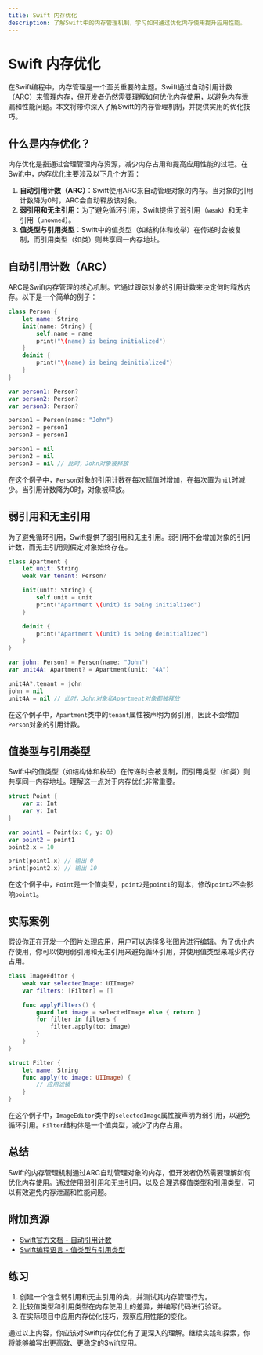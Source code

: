 ```yaml
---
title: Swift 内存优化
description: 了解Swift中的内存管理机制，学习如何通过优化内存使用提升应用性能。
---
```


# Swift 内存优化

在Swift编程中，内存管理是一个至关重要的主题。Swift通过自动引用计数（ARC）来管理内存，但开发者仍然需要理解如何优化内存使用，以避免内存泄漏和性能问题。本文将带你深入了解Swift的内存管理机制，并提供实用的优化技巧。

## 什么是内存优化？

内存优化是指通过合理管理内存资源，减少内存占用和提高应用性能的过程。在Swift中，内存优化主要涉及以下几个方面：

1. **自动引用计数（ARC）**：Swift使用ARC来自动管理对象的内存。当对象的引用计数降为0时，ARC会自动释放该对象。
2. **弱引用和无主引用**：为了避免循环引用，Swift提供了弱引用（`weak`）和无主引用（`unowned`）。
3. **值类型与引用类型**：Swift中的值类型（如结构体和枚举）在传递时会被复制，而引用类型（如类）则共享同一内存地址。

## 自动引用计数（ARC）

ARC是Swift内存管理的核心机制。它通过跟踪对象的引用计数来决定何时释放内存。以下是一个简单的例子：

```swift
class Person {
    let name: String
    init(name: String) {
        self.name = name
        print("\(name) is being initialized")
    }
    deinit {
        print("\(name) is being deinitialized")
    }
}

var person1: Person?
var person2: Person?
var person3: Person?

person1 = Person(name: "John")
person2 = person1
person3 = person1

person1 = nil
person2 = nil
person3 = nil // 此时，John对象被释放
```

在这个例子中，`Person`对象的引用计数在每次赋值时增加，在每次置为`nil`时减少。当引用计数降为0时，对象被释放。

## 弱引用和无主引用

为了避免循环引用，Swift提供了弱引用和无主引用。弱引用不会增加对象的引用计数，而无主引用则假定对象始终存在。

```swift
class Apartment {
    let unit: String
    weak var tenant: Person?

    init(unit: String) {
        self.unit = unit
        print("Apartment \(unit) is being initialized")
    }

    deinit {
        print("Apartment \(unit) is being deinitialized")
    }
}

var john: Person? = Person(name: "John")
var unit4A: Apartment? = Apartment(unit: "4A")

unit4A?.tenant = john
john = nil
unit4A = nil // 此时，John对象和Apartment对象都被释放
```

在这个例子中，`Apartment`类中的`tenant`属性被声明为弱引用，因此不会增加`Person`对象的引用计数。

## 值类型与引用类型

Swift中的值类型（如结构体和枚举）在传递时会被复制，而引用类型（如类）则共享同一内存地址。理解这一点对于内存优化非常重要。

```swift
struct Point {
    var x: Int
    var y: Int
}

var point1 = Point(x: 0, y: 0)
var point2 = point1
point2.x = 10

print(point1.x) // 输出 0
print(point2.x) // 输出 10
```

在这个例子中，`Point`是一个值类型，`point2`是`point1`的副本，修改`point2`不会影响`point1`。

## 实际案例

假设你正在开发一个图片处理应用，用户可以选择多张图片进行编辑。为了优化内存使用，你可以使用弱引用和无主引用来避免循环引用，并使用值类型来减少内存占用。

```swift
class ImageEditor {
    weak var selectedImage: UIImage?
    var filters: [Filter] = []

    func applyFilters() {
        guard let image = selectedImage else { return }
        for filter in filters {
            filter.apply(to: image)
        }
    }
}

struct Filter {
    let name: String
    func apply(to image: UIImage) {
        // 应用滤镜
    }
}
```

在这个例子中，`ImageEditor`类中的`selectedImage`属性被声明为弱引用，以避免循环引用。`Filter`结构体是一个值类型，减少了内存占用。

## 总结

Swift的内存管理机制通过ARC自动管理对象的内存，但开发者仍然需要理解如何优化内存使用。通过使用弱引用和无主引用，以及合理选择值类型和引用类型，可以有效避免内存泄漏和性能问题。

## 附加资源

- [Swift官方文档 - 自动引用计数](https://docs.swift.org/swift-book/LanguageGuide/AutomaticReferenceCounting.html)
- [Swift编程语言 - 值类型与引用类型](https://docs.swift.org/swift-book/LanguageGuide/ClassesAndStructures.html)

## 练习

1. 创建一个包含弱引用和无主引用的类，并测试其内存管理行为。
2. 比较值类型和引用类型在内存使用上的差异，并编写代码进行验证。
3. 在实际项目中应用内存优化技巧，观察应用性能的变化。

通过以上内容，你应该对Swift内存优化有了更深入的理解。继续实践和探索，你将能够编写出更高效、更稳定的Swift应用。